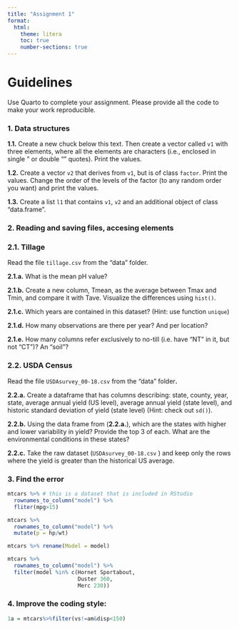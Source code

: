 ```yaml
---
title: "Assignment 1"
format:
  html:
    theme: litera
    toc: true
    number-sections: true
---
```


# Guidelines

Use Quarto to complete your assignment. Please provide all the code to make your work reproducible.

### 1. Data structures

**1.1.** Create a new chuck below this text. Then create a vector called `v1` with three elements, where all the elements are characters (i.e., enclosed in single " or double "" quotes). Print the values.

**1.2.** Create a vector `v2` that derives from `v1`, but is of class `factor`. Print the values. Change the order of the levels of the factor (to any random order you want) and print the values.

**1.3.** Create a list `l1` that contains `v1`, `v2` and an additional object of class "data.frame".

### 2. Reading and saving files, accesing elements

### **2.1. Tillage**

Read the file `tillage.csv` from the "data" folder.

**2.1.a.** What is the mean pH value?

**2.1.b.** Create a new column, Tmean, as the average between Tmax and Tmin, and compare it with Tave. Visualize the differences using `hist()`.

**2.1.c.** Which years are contained in this dataset? (Hint: use function `unique`)

**2.1.d.** How many observations are there per year? And per location?

**2.1.e.** How many columns refer exclusively to no-till (i.e. have "NT" in it, but not "CT")? An "soil"?

### 2.2. USDA Census

Read the file `USDAsurvey_00-18.csv` from the "data" folder**.**

**2.2.a.** Create a dataframe that has columns describing: state, county, year, state, average annual yield (US level), average annual yield (state level), and historic standard deviation of yield (state level) (Hint: check out `sd()`).

**2.2.b.** Using the data frame from (**2.2.a.**), which are the states with higher and lower variability in yield? Provide the top 3 of each. What are the environmental conditions in these states?

**2.2.c.** Take the raw dataset (`USDAsurvey_00-18.csv` ) and keep only the rows where the yield is greater than the historical US average.

### 3. Find the error

```r
mtcars %>% # this is a dataset that is included in RStudio 
  rownames_to_column("model") %>% 
  fliter(mpg>15)
```

```r
mtcars %>% 
  rownames_to_column("model") %>%
  mutate(p = hp/wt)

mtcars %>% rename(Model = model)
```

```r
mtcars %>% 
  rownames_to_column("model") %>%
  filter(model %in% c(Hornet Sportabout, 
                      Duster 360,
                      Merc 230))
```

### **4. Improve the coding style:**

```r
1a = mtcars%>%filter(vs!=am&disp<150)  
```
